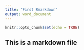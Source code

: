 ```yaml
---
title: "First Rmarkdown"
output: word_document
---
```


```r
knitr::opts_chunk$set(echo = TRUE)
```
## This is a markdown file
